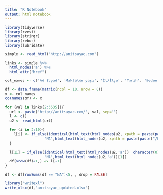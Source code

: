 ```yaml
---
title: "R Notebook"
output: html_notebook
---
```


```r
library(tidyverse)  
library(rvest)    
library(stringr)   
library(rebus)     
library(lubridate)

simple <- read_html("http://anitsayac.com")
```

```r
links <- simple %>% 
  html_nodes('a') %>% 
  html_attr("href")
```

```r
col_names <- c('Ad Soyad', 'Maktülün yaşı', 'İl/İlçe', 'Tarih', 'Neden Öldürüldü', 'Kim tarafından öldürüldü','Korunma talebi', 'Öldürülme şekli', 'Failin durumu', 'Kaynak')

df <- data.frame(matrix(ncol = 10, nrow = 0))
x <- col_names
colnames(df) <- x
```

```r
for (val in links[2:3535]){
  url <- paste('http://anitsayac.com/', val, sep='')
  l <- c()
  u2 <- read_html(url)
  
  for (i in 2:10){
    l[i] <- if_else(identical(html_text(html_nodes(u2, xpath = paste(paste("/html/body/text()[", i, sep=''),']',sep=''))), character(0)),
                  'NA',html_text(html_nodes(u2, xpath = paste(paste("/html/body/text()[", i, sep=''),']',sep='')))[1])
  }
  
  l[11] = if_else(identical(html_text(html_nodes(u2,'a')), character(0)),
                  'NA',html_text(html_nodes(u2,'a'))[1])
  df[nrow(df)+1,] <- l[-1]
}
```

```r
df <- df[rowSums(df == "NA")<5, , drop = FALSE]
```

```r
library("writexl")
write_xlsx(df,"anıtsayac_updated.xlsx")
```

